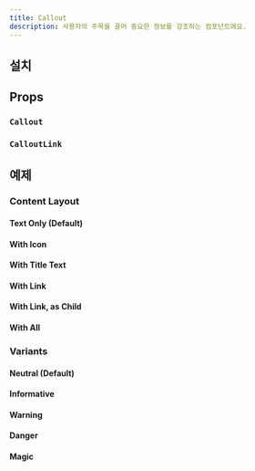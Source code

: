 ```yaml
---
title: Callout
description: 사용자의 주목을 끌어 중요한 정보를 강조하는 컴포넌트에요.
---
```


<ComponentExample name="callout-preview" />

## 설치

<Installation name="callout" />

## Props

### `Callout`

<ReactTypeTable path="./registry/ui/callout.tsx" name="CalloutProps" />

### `CalloutLink`

<ReactTypeTable path="./registry/ui/callout.tsx" name="CalloutLinkProps" />

## 예제

### Content Layout

#### Text Only (Default)

<ComponentExample name="callout-text-only" />

#### With Icon

<ComponentExample name="callout-with-icon" />

#### With Title Text

<ComponentExample name="callout-with-title-text" />

#### With Link

<ComponentExample name="callout-with-link" />

#### With Link, as Child

<ComponentExample name="callout-with-link-as-child" />

#### With All

<ComponentExample name="callout-with-all" />

### Variants

#### Neutral (Default)

<ComponentExample name="callout-neutral" />

#### Informative

<ComponentExample name="callout-informative" />

#### Warning

<ComponentExample name="callout-warning" />

#### Danger

<ComponentExample name="callout-danger" />

#### Magic

<ComponentExample name="callout-magic" />
